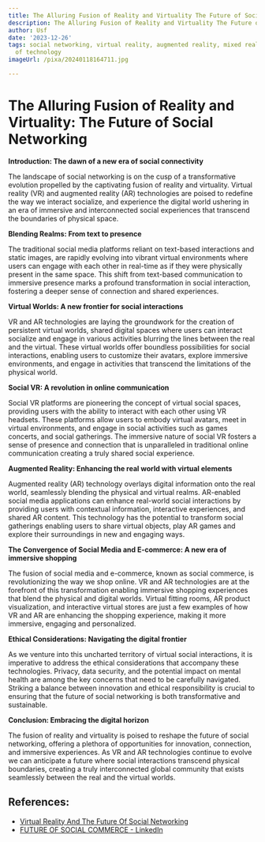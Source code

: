 ```yaml
---
title: The Alluring Fusion of Reality and Virtuality The Future of Social Networking
description: The Alluring Fusion of Reality and Virtuality The Future of Social Networking
author: Usf
date: '2023-12-26'
tags: social networking, virtual reality, augmented reality, mixed reality, future
  of technology
imageUrl: /pixa/20240118164711.jpg

---
```

# The Alluring Fusion  of Reality and Virtuality: The  Future of  Social Networking

**Introduction: The dawn  of  a new era  of social connectivity**

The landscape  of social  networking is on the cusp of a transformative evolution propelled by the captivating fusion of reality and virtuality. Virtual reality (VR) and augmented reality (AR) technologies are poised to redefine the way we interact socialize, and  experience the digital world ushering in an  era of immersive and  interconnected social experiences that  transcend the boundaries  of physical space.

**Blending Realms: From text to presence**

The traditional social media platforms  reliant on text-based interactions and static images, are rapidly evolving into vibrant virtual environments where  users can  engage with each other in real-time as if they were physically  present in the same space. This shift from  text-based communication to immersive presence marks a profound transformation in social interaction, fostering a deeper sense of connection and shared experiences.

**Virtual Worlds: A new frontier for social interactions**

VR and AR technologies are laying the  groundwork for the creation of persistent virtual  worlds, shared digital spaces where users can interact  socialize and engage in various  activities blurring the lines  between the real  and the virtual. These virtual worlds offer boundless possibilities for social  interactions, enabling users to customize their avatars, explore immersive environments, and engage in activities that  transcend the limitations  of the physical world.

**Social VR: A revolution in online communication**

Social VR platforms are pioneering the concept of virtual social spaces, providing users with the ability to interact with each other using VR headsets. These platforms allow users to embody virtual avatars, meet in virtual environments, and engage in social activities such as games concerts, and social gatherings. The immersive nature of social VR fosters  a sense of presence and connection that is unparalleled in traditional online communication creating a truly shared social experience.

**Augmented  Reality: Enhancing the real world  with virtual elements**

Augmented  reality (AR) technology overlays digital  information onto the real world, seamlessly  blending the physical and virtual realms. AR-enabled social  media  applications can enhance real-world social interactions by providing  users with contextual information, interactive experiences, and  shared AR content. This technology has the  potential to transform social gatherings enabling users to  share virtual objects, play AR games and explore their surroundings in  new and engaging ways.

**The Convergence of Social Media and  E-commerce: A new era of immersive shopping**

The fusion of social media and e-commerce,  known as social  commerce, is revolutionizing the way we shop online. VR and AR  technologies  are at the forefront of this transformation enabling immersive shopping experiences that blend the physical and digital worlds. Virtual fitting rooms, AR product visualization, and interactive virtual stores are just a  few examples of how VR and AR are enhancing the shopping  experience,  making it more immersive, engaging and personalized.

**Ethical Considerations: Navigating the digital frontier**

As we venture into this uncharted territory of virtual social interactions, it is imperative to address the ethical considerations that accompany these  technologies. Privacy, data security, and the potential impact on mental health are among the key concerns that need to be carefully navigated. Striking a balance between innovation and ethical responsibility is crucial to ensuring  that the future of social networking is both transformative and  sustainable.

**Conclusion:  Embracing the digital horizon**

The fusion of reality and virtuality is poised to reshape the future of social  networking, offering a plethora of opportunities for innovation, connection, and immersive  experiences. As  VR  and AR technologies continue to evolve we can  anticipate a future where social interactions  transcend physical boundaries, creating a truly  interconnected global community that exists seamlessly between the real and the virtual worlds.

## References:
- [Virtual Reality And The Future Of Social Networking](https://socialmediahq.com/virtual-reality-future-social-networking/)
- [FUTURE OF SOCIAL COMMERCE - LinkedIn](https://www.linkedin.com/pulse/future-social-commerce-prithiksa-s-crhlc?trk=public_post_main-feed-card_feed-article-content)
